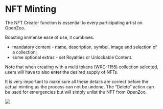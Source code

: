# NFT Minting

The NFT Creator function is essential to every participating artist on OpenZoo. 

Boasting immense ease of use, it combines:

*   mandatory content - name, description, symbol, image and selection of a collection;
*   some optional extras - set Royalties or Unlockable Content.

Note that when creating with a multi tokens (WRC-1155) collection selected, users will have to also enter the desired supply of NFTs.

<Callout emoji="⚠️"> It is very important to make sure all these details are correct before the actual minting as the process can not be undone. The “Delete” action can be used for emergencies but will simply unlist the NFT from OpenZoo.

![](/nftcreator.jpg)
